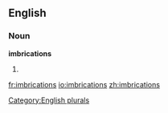 
==English==

===Noun===
'''imbrications'''

# {{plural of|[[imbrication]]}}

[[Category:English plurals]]

[[fr:imbrications]]
[[io:imbrications]]
[[zh:imbrications]]